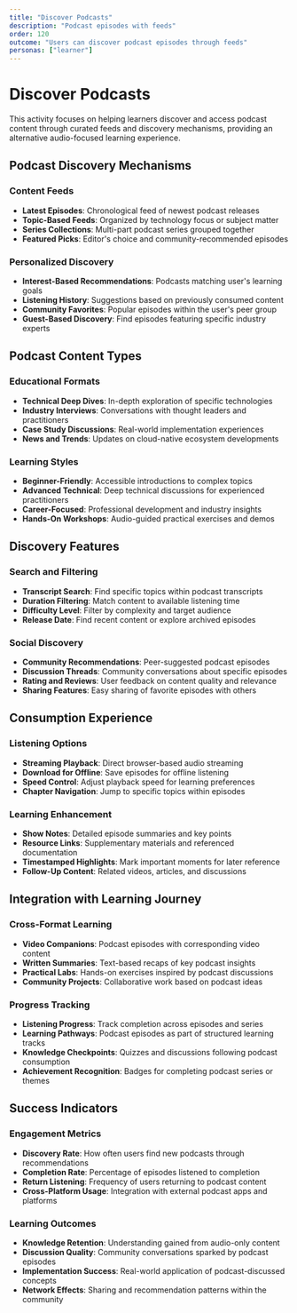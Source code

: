 ```yaml
---
title: "Discover Podcasts"
description: "Podcast episodes with feeds"
order: 120
outcome: "Users can discover podcast episodes through feeds"
personas: ["learner"]
---
```


# Discover Podcasts

This activity focuses on helping learners discover and access podcast content through curated feeds and discovery mechanisms, providing an alternative audio-focused learning experience.

## Podcast Discovery Mechanisms

### Content Feeds
- **Latest Episodes**: Chronological feed of newest podcast releases
- **Topic-Based Feeds**: Organized by technology focus or subject matter
- **Series Collections**: Multi-part podcast series grouped together
- **Featured Picks**: Editor's choice and community-recommended episodes

### Personalized Discovery
- **Interest-Based Recommendations**: Podcasts matching user's learning goals
- **Listening History**: Suggestions based on previously consumed content
- **Community Favorites**: Popular episodes within the user's peer group
- **Guest-Based Discovery**: Find episodes featuring specific industry experts

## Podcast Content Types

### Educational Formats
- **Technical Deep Dives**: In-depth exploration of specific technologies
- **Industry Interviews**: Conversations with thought leaders and practitioners
- **Case Study Discussions**: Real-world implementation experiences
- **News and Trends**: Updates on cloud-native ecosystem developments

### Learning Styles
- **Beginner-Friendly**: Accessible introductions to complex topics
- **Advanced Technical**: Deep technical discussions for experienced practitioners
- **Career-Focused**: Professional development and industry insights
- **Hands-On Workshops**: Audio-guided practical exercises and demos

## Discovery Features

### Search and Filtering
- **Transcript Search**: Find specific topics within podcast transcripts
- **Duration Filtering**: Match content to available listening time
- **Difficulty Level**: Filter by complexity and target audience
- **Release Date**: Find recent content or explore archived episodes

### Social Discovery
- **Community Recommendations**: Peer-suggested podcast episodes
- **Discussion Threads**: Community conversations about specific episodes
- **Rating and Reviews**: User feedback on content quality and relevance
- **Sharing Features**: Easy sharing of favorite episodes with others

## Consumption Experience

### Listening Options
- **Streaming Playback**: Direct browser-based audio streaming
- **Download for Offline**: Save episodes for offline listening
- **Speed Control**: Adjust playback speed for learning preferences
- **Chapter Navigation**: Jump to specific topics within episodes

### Learning Enhancement
- **Show Notes**: Detailed episode summaries and key points
- **Resource Links**: Supplementary materials and referenced documentation
- **Timestamped Highlights**: Mark important moments for later reference
- **Follow-Up Content**: Related videos, articles, and discussions

## Integration with Learning Journey

### Cross-Format Learning
- **Video Companions**: Podcast episodes with corresponding video content
- **Written Summaries**: Text-based recaps of key podcast insights
- **Practical Labs**: Hands-on exercises inspired by podcast discussions
- **Community Projects**: Collaborative work based on podcast ideas

### Progress Tracking
- **Listening Progress**: Track completion across episodes and series
- **Learning Pathways**: Podcast episodes as part of structured learning tracks
- **Knowledge Checkpoints**: Quizzes and discussions following podcast consumption
- **Achievement Recognition**: Badges for completing podcast series or themes

## Success Indicators

### Engagement Metrics
- **Discovery Rate**: How often users find new podcasts through recommendations
- **Completion Rate**: Percentage of episodes listened to completion
- **Return Listening**: Frequency of users returning to podcast content
- **Cross-Platform Usage**: Integration with external podcast apps and platforms

### Learning Outcomes
- **Knowledge Retention**: Understanding gained from audio-only content
- **Discussion Quality**: Community conversations sparked by podcast episodes
- **Implementation Success**: Real-world application of podcast-discussed concepts
- **Network Effects**: Sharing and recommendation patterns within the community